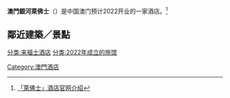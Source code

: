 {{MO_future_infrastructure}}
{{Cotai_Strip_hotel_info
| hotel_name     = 澳門銀河萊佛士酒店<br>Raffles at Galaxy Macau
| hotel_name_pt  = 
| hotel_name_en  = 
| logo           = 
| logotitle      = 
| photo          = 
| phototitle     = 
| date_open      = 2022年
| address        = [[中国|中国]]澳门[[路氹城|路氹城]]「澳門銀河」綜合度假城
| owner          = [[銀河娛樂集團|銀河娛樂集團]]
| star           = 
| rooms          = 約450間套房
| theme          = 
| shows          = 
| attractions    = 
| restaurant     = 
| hotel_manage   = [[銀河娛樂集團|銀河娛樂集團]]<br />及[[雅高集團|雅高集團]]
}}
'''澳門銀河萊佛士'''（{{lang-en|Raffles at Galaxy Macau}}）是中国澳门预计2022开业的一家酒店。<ref>[https://www.raffles-cn.com/destinations/development/ 「萊佛士」酒店官网介绍]</ref>

== 鄰近建築／景點 ==
{{Cotai buildings}}

{{澳門酒店}}
{{路氹}}

[[Category:澳門酒店|Category:澳門酒店]]
[[分类:来福士酒店|分类:来福士酒店]]
[[分类:2022年成立的旅馆|分类:2022年成立的旅馆]]
